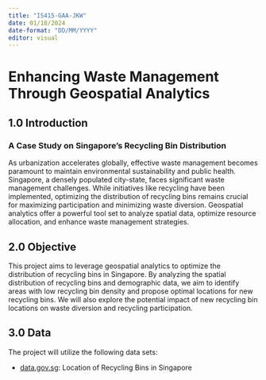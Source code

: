 ```yaml
---
title: "IS415-GAA-JKW"
date: 01/18/2024
date-format: "DD/MM/YYYY"
editor: visual
---
```


# Enhancing Waste Management Through Geospatial Analytics

## 1.0 Introduction

### A Case Study on Singapore's Recycling Bin Distribution

As urbanization accelerates globally, effective waste management becomes paramount to maintain environmental sustainability and public health. Singapore, a densely populated city-state, faces significant waste management challenges. While initiatives like recycling have been implemented, optimizing the distribution of recycling bins remains crucial for maximizing participation and minimizing waste diversion. Geospatial analytics offer a powerful tool set to analyze spatial data, optimize resource allocation, and enhance waste management strategies.

## 2.0 Objective

This project aims to leverage geospatial analytics to optimize the distribution of recycling bins in Singapore. By analyzing the spatial distribution of recycling bins and demographic data, we aim to identify areas with low recycling bin density and propose optimal locations for new recycling bins. We will also explore the potential impact of new recycling bin locations on waste diversion and recycling participation.

## 3.0 Data

The project will utilize the following data sets:

-   [data.gov.sg](https://beta.data.gov.sg/collections/1450/view): Location of Recycling Bins in Singapore
